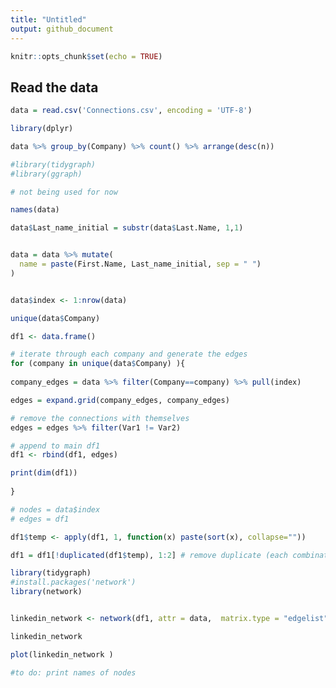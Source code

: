 ```yaml
---
title: "Untitled"
output: github_document
---
```


```r
knitr::opts_chunk$set(echo = TRUE)
```

## Read the data



```r
data = read.csv('Connections.csv', encoding = 'UTF-8')

```

```r
library(dplyr)

data %>% group_by(Company) %>% count() %>% arrange(desc(n))

```
```r

#library(tidygraph)
#library(ggraph)

# not being used for now

```
```r
names(data)
```

```r

data$Last_name_initial = substr(data$Last.Name, 1,1)


data = data %>% mutate(
  name = paste(First.Name, Last_name_initial, sep = " ")
)


data$index <- 1:nrow(data)

unique(data$Company)

df1 <- data.frame()

# iterate through each company and generate the edges 
for (company in unique(data$Company) ){
  
company_edges = data %>% filter(Company==company) %>% pull(index)

edges = expand.grid(company_edges, company_edges)

# remove the connections with themselves
edges = edges %>% filter(Var1 != Var2)

# append to main df1
df1 <- rbind(df1, edges)

print(dim(df1))
  
}

# nodes = data$index
# edges = df1

df1$temp <- apply(df1, 1, function(x) paste(sort(x), collapse=""))

df1 = df1[!duplicated(df1$temp), 1:2] # remove duplicate (each combination appears once)


```

```r
library(tidygraph)
#install.packages('network')
library(network)


linkedin_network <- network(df1, attr = data,  matrix.type = "edgelist",directed=FALSE)

linkedin_network

plot(linkedin_network )

#to do: print names of nodes
```
  

